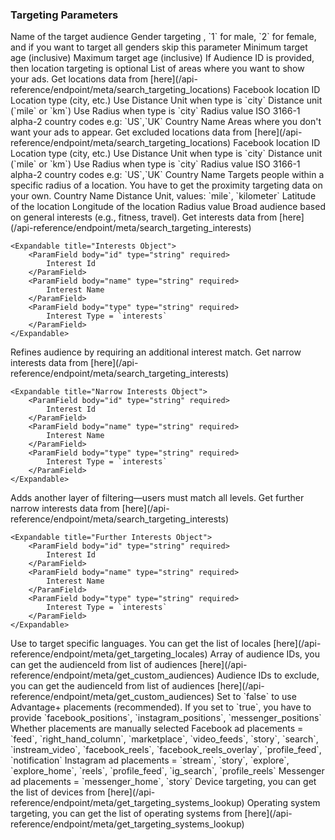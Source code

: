### Targeting Parameters

<ParamField body="audienceName" type="string">
	Name of the target audience
</ParamField>

<ParamField body="gender" type="string">
	Gender targeting , `1` for male, `2` for female, and if you want to target
	all genders skip this parameter
</ParamField>

<ParamField body="ages" type="object">
	<Expandable title="Age Targeting Object">
		<ParamField body="minAge" type="number" required>
			Minimum target age (inclusive)
		</ParamField>
		<ParamField body="maxAge" type="number" required>
			Maximum target age (inclusive)
		</ParamField>
	</Expandable>
</ParamField>

<ParamField body="locations" type="object[]" required>
    <Note>If Audience ID is provided, then location targeting is optional</Note>
	List of areas where you want to show your ads. Get locations data from [here](/api-reference/endpoint/meta/search_targeting_locations)
    <Expandable title="Location Targeting Object">
    	<ParamField body="id" type="string" required>
    		Facebook location ID
    	</ParamField>
    	<ParamField body="type" type="string" required>
    		Location type (city, etc.)
    	</ParamField>
    	<ParamField body="distance_unit" type="string">
    		<Note>Use Distance Unit when type is `city`</Note>
    		Distance unit (`mile` or `km`)
    	</ParamField>
    	<ParamField body="radius" type="number">
    		<Note>Use Radius when type is `city`</Note>
    		Radius value
    	</ParamField>
    	<ParamField body="countryCode" type="string">
    		ISO 3166-1 alpha-2 country codes e.g: `US`,`UK`
    	</ParamField>
    	<ParamField body="countryName" type="string">
    		Country Name
    	</ParamField>
    </Expandable>

</ParamField>

<ParamField body="excludedLocations" type="object[]">
	Areas where you don't want your ads to appear. Get excluded locations data
	from [here](/api-reference/endpoint/meta/search_targeting_locations)
	<Expandable title="Location Targeting Object">
		<ParamField body="id" type="string" required>
			Facebook location ID
		</ParamField>
		<ParamField body="type" type="string" required>
			Location type (city, etc.)
		</ParamField>
		<ParamField body="distance_unit" type="string">
			<Note>Use Distance Unit when type is `city`</Note>
			Distance unit (`mile` or `km`)
    	</ParamField>
    	<ParamField body="radius" type="number">
    		<Note>Use Radius when type is `city`</Note>
    		Radius value
    	</ParamField>
    	<ParamField body="countryCode" type="string">
    		ISO 3166-1 alpha-2 country codes e.g: `US`,`UK`
    	</ParamField>
    	<ParamField body="countryName" type="string">
    		Country Name
    	</ParamField>
    </Expandable>

</ParamField>

<ParamField body="proximityTargeting" type="object[]">
	Targets people within a specific radius of a location. You have to get the
	proximity targeting data on your own.
	<Expandable title="Proximity Targeting Object">
		<ParamField body="countryName" type="string">
			Country Name
		</ParamField>
		<ParamField body="distance_unit" type="string" required>
			Distance Unit, values: `mile`, `kilometer`
		</ParamField>
		<ParamField body="latitude" type="string" required>
			Latitude of the location
		</ParamField>
		<ParamField body="longitude" type="string" required>
			Longitude of the location
		</ParamField>
		<ParamField body="radius" type="number" required>
			Radius value
		</ParamField>
	</Expandable>
</ParamField>

<ParamField body="interests" type="object[]">
	Broad audience based on general interests (e.g., fitness, travel). Get interests data from [here](/api-reference/endpoint/meta/search_targeting_interests)

    <Expandable title="Interests Object">
    	<ParamField body="id" type="string" required>
    		Interest Id
    	</ParamField>
    	<ParamField body="name" type="string" required>
    		Interest Name
    	</ParamField>
    	<ParamField body="type" type="string" required>
    		Interest Type = `interests`
    	</ParamField>
    </Expandable>

</ParamField>

<ParamField body="narrowInterests" type="object[]">
	 Refines audience by requiring an additional interest match. Get narrow interests data from [here](/api-reference/endpoint/meta/search_targeting_interests)

    <Expandable title="Narrow Interests Object">
    	<ParamField body="id" type="string" required>
    		Interest Id
    	</ParamField>
    	<ParamField body="name" type="string" required>
    		Interest Name
    	</ParamField>
    	<ParamField body="type" type="string" required>
    		Interest Type = `interests`
    	</ParamField>
    </Expandable>

</ParamField>

<ParamField body="furtherInterests" type="object[]">
	Adds another layer of filtering—users must match all levels. Get further narrow interests data from [here](/api-reference/endpoint/meta/search_targeting_interests)

    <Expandable title="Further Interests Object">
    	<ParamField body="id" type="string" required>
    		Interest Id
    	</ParamField>
    	<ParamField body="name" type="string" required>
    		Interest Name
    	</ParamField>
    	<ParamField body="type" type="string" required>
    		Interest Type = `interests`
    	</ParamField>
    </Expandable>

</ParamField>

<ParamField body="targetLocales" type="number[]">
	Use to target specific languages. You can get the list of locales
	[here](/api-reference/endpoint/meta/get_targeting_locales)
</ParamField>

<ParamField body="audienceId" type="string[]">
	Array of audience IDs, you can get the audienceId from list of audiences
	[here](/api-reference/endpoint/meta/get_custom_audiences)
</ParamField>

<ParamField body="excludedAudienceIds" type="string[]">
	Audience IDs to exclude, you can get the audienceId from list of audiences
	[here](/api-reference/endpoint/meta/get_custom_audiences)
</ParamField>

<ParamField body="manualPlacements" type="boolean" default={false}>
	<Note>Set to `false` to use Advantage+ placements (recommended).</Note>
	<Note>
		If you set to `true`, you have to provide `facebook_positions`,
		`instagram_positions`, `messenger_positions`
	</Note>
	Whether placements are manually selected
</ParamField>

<ParamField body="facebook_positions" type="string[]">
	Facebook ad placements = `feed`, `right_hand_column`, `marketplace`,
	`video_feeds`, `story`, `search`, `instream_video`, `facebook_reels`,
	`facebook_reels_overlay`, `profile_feed`, `notification`
</ParamField>

<ParamField body="instagram_positions" type="string[]">
	Instagram ad placements = `stream`, `story`, `explore`, `explore_home`,
	`reels`, `profile_feed`, `ig_search`, `profile_reels`
</ParamField>

<ParamField body="messenger_positions" type="string[]">
	Messenger ad placements = `messenger_home`, `story`
</ParamField>

<ParamField body="userDevices" type="string[]">
	Device targeting, you can get the list of devices from
	[here](/api-reference/endpoint/meta/get_targeting_systems_lookup)
</ParamField>

<ParamField body="userOS" type="string[]">
	Operating system targeting, you can get the list of operating systems from
	[here](/api-reference/endpoint/meta/get_targeting_systems_lookup)
</ParamField>
